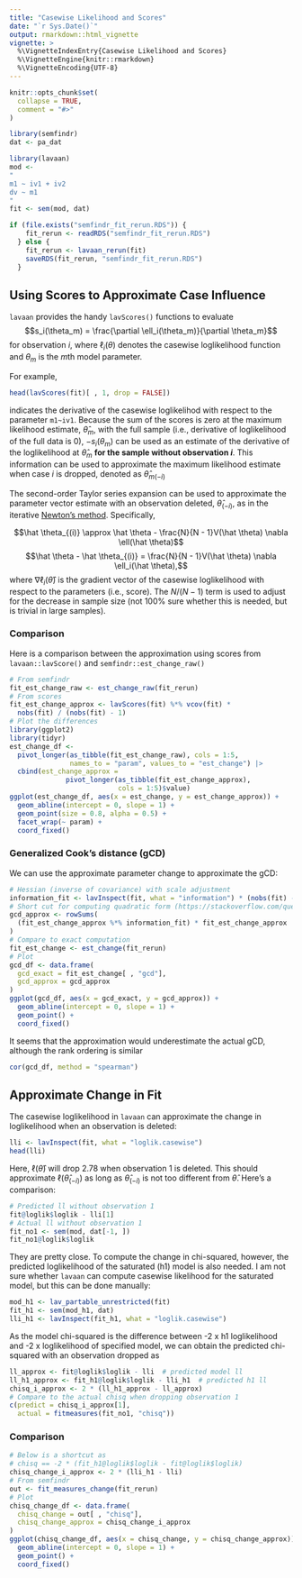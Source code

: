 ```yaml
---
title: "Casewise Likelihood and Scores"
date: "`r Sys.Date()`"
output: rmarkdown::html_vignette
vignette: >
  %\VignetteIndexEntry{Casewise Likelihood and Scores}
  %\VignetteEngine{knitr::rmarkdown}
  %\VignetteEncoding{UTF-8}
---
```


```r
knitr::opts_chunk$set(
  collapse = TRUE,
  comment = "#>"
)
```

```r
library(semfindr)
dat <- pa_dat
```

```r
library(lavaan)
mod <-
"
m1 ~ iv1 + iv2
dv ~ m1
"
fit <- sem(mod, dat)
```

```r
if (file.exists("semfindr_fit_rerun.RDS")) {
    fit_rerun <- readRDS("semfindr_fit_rerun.RDS")
  } else {
    fit_rerun <- lavaan_rerun(fit)
    saveRDS(fit_rerun, "semfindr_fit_rerun.RDS")
  }
```

## Using Scores to Approximate Case Influence

`lavaan` provides the handy `lavScores()` functions to evaluate
$$s_i(\theta_m) = \frac{\partial \ell_i(\theta_m)}{\partial \theta_m}$$
for observation $i$, where $\ell_i(\theta)$ denotes the casewise loglikelihood function and $\theta_m$ is the $m$th model parameter.

For example, 

```r
head(lavScores(fit)[ , 1, drop = FALSE])
```

indicates the derivative of the casewise loglikelihod with respect to the parameter `m1~iv1`. Because the sum of the scores is zero at the maximum likelihood estimate, $\hat \theta_m$, with the full sample (i.e., derivative of loglikelihood of the full data is 0), $- s_i(\theta_m)$ can be used as an estimate of the derivative of the loglikelihood at $\hat \theta_m$ **for the sample without observation $i$**. This information can be used to approximate the maximum likelihood estimate when case $i$ is dropped, denoted as $\hat \theta_{m(-i)}$

The second-order Taylor series expansion can be used to approximate the parameter vector estimate with an observation deleted, $\hat \theta_{(-i)}$, as in the iterative [Newton's method](https://en.wikipedia.org/wiki/Newton%27s_method_in_optimization). Specifically, 

$$\hat \theta_{(i)} \approx \hat \theta - \frac{N}{N - 1}V(\hat \theta) \nabla \ell(\hat \theta)$$
$$\hat \theta - \hat \theta_{(i)} = \frac{N}{N - 1}V(\hat \theta) \nabla \ell_i(\hat \theta),$$
where $\nabla \ell_i(\hat \theta)$ is the gradient vector of the casewise loglikelihood with respect to the parameters (i.e., score). The $N / (N - 1)$ term is used to adjust for the decrease in sample size (not 100% sure whether this is needed, but is trivial in large samples).

### Comparison

Here is a comparison between the approximation using scores from `lavaan::lavScore()` and `semfindr::est_change_raw()`

```r
# From semfindr
fit_est_change_raw <- est_change_raw(fit_rerun)
# From scores
fit_est_change_approx <- lavScores(fit) %*% vcov(fit) * 
  nobs(fit) / (nobs(fit) - 1)
# Plot the differences
library(ggplot2)
library(tidyr)
est_change_df <- 
  pivot_longer(as_tibble(fit_est_change_raw), cols = 1:5,
               names_to = "param", values_to = "est_change") |>
  cbind(est_change_approx = 
              pivot_longer(as_tibble(fit_est_change_approx),
                           cols = 1:5)$value)
ggplot(est_change_df, aes(x = est_change, y = est_change_approx)) +
  geom_abline(intercept = 0, slope = 1) +
  geom_point(size = 0.8, alpha = 0.5) +
  facet_wrap(~ param) +
  coord_fixed()
```

### Generalized Cook's distance (gCD)

We can use the approximate parameter change to approximate the gCD:

```r
# Hessian (inverse of covariance) with scale adjustment
information_fit <- lavInspect(fit, what = "information") * (nobs(fit) - 1)
# Short cut for computing quadratic form (https://stackoverflow.com/questions/27157127/efficient-way-of-calculating-quadratic-forms-avoid-for-loops)
gcd_approx <- rowSums(
  (fit_est_change_approx %*% information_fit) * fit_est_change_approx
)
# Compare to exact computation
fit_est_change <- est_change(fit_rerun)
# Plot
gcd_df <- data.frame(
  gcd_exact = fit_est_change[ , "gcd"],
  gcd_approx = gcd_approx
)
ggplot(gcd_df, aes(x = gcd_exact, y = gcd_approx)) +
  geom_abline(intercept = 0, slope = 1) +
  geom_point() +
  coord_fixed()
```

It seems that the approximation would underestimate the actual gCD, although the rank ordering is similar

```r
cor(gcd_df, method = "spearman")
```


## Approximate Change in Fit

The casewise loglikelihood in `lavaan` can approximate the change in loglikelihood when an observation is deleted:

```r
lli <- lavInspect(fit, what = "loglik.casewise")
head(lli)
```

Here, $\ell(\hat \theta)$ will drop 2.78 when observation 1 is deleted. This should approximate $\ell(\hat \theta_{(-i)})$ as long as $\hat \theta_{(-i)}$ is not too different from $\hat \theta$. Here's a comparison:

```r
# Predicted ll without observation 1
fit@loglik$loglik - lli[1]
# Actual ll without observation 1
fit_no1 <- sem(mod, dat[-1, ])
fit_no1@loglik$loglik
```

They are pretty close. To compute the change in chi-squared, however, the predicted loglikelihood of the saturated (h1) model is also needed. I am not sure whether `lavaan` can compute casewise likelihood for the saturated model, but this can be done manually:

```r
mod_h1 <- lav_partable_unrestricted(fit)
fit_h1 <- sem(mod_h1, dat)
lli_h1 <- lavInspect(fit_h1, what = "loglik.casewise")
```

As the model chi-squared is the difference between -2 x h1 loglikelihood and -2 x loglikelihood of specified model, we can obtain the predicted chi-squared with an observation dropped as

```r
ll_approx <- fit@loglik$loglik - lli  # predicted model ll
ll_h1_approx <- fit_h1@loglik$loglik - lli_h1  # predicted h1 ll
chisq_i_approx <- 2 * (ll_h1_approx - ll_approx)
# Compare to the actual chisq when dropping observation 1
c(predict = chisq_i_approx[1],
  actual = fitmeasures(fit_no1, "chisq"))
```

### Comparison

```r
# Below is a shortcut as
# chisq == -2 * (fit_h1@loglik$loglik - fit@loglik$loglik)
chisq_change_i_approx <- 2 * (lli_h1 - lli)
# From semfindr
out <- fit_measures_change(fit_rerun)
# Plot
chisq_change_df <- data.frame(
  chisq_change = out[ , "chisq"],
  chisq_change_approx = chisq_change_i_approx
)
ggplot(chisq_change_df, aes(x = chisq_change, y = chisq_change_approx)) +
  geom_abline(intercept = 0, slope = 1) +
  geom_point() +
  coord_fixed()
```


